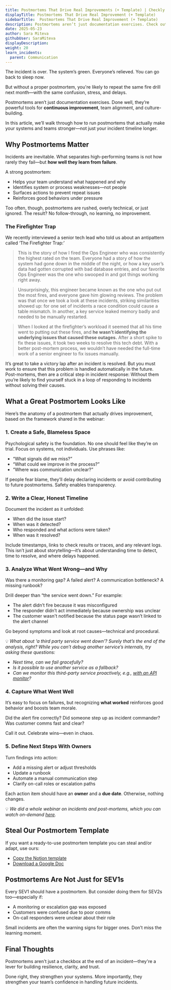 ```yaml
---
title: Postmortems That Drive Real Improvements (+ Template) | Checkly Guide
displayTitle: Postmortems That Drive Real Improvement (+ Template) 
sidebarTitle:  Postmortems That Drive Real Improvement (+ Template) 
description: Postmortems aren’t just documentation exercises. Check out how to properly do one + get a downloadable template.
date: 2025-05-23
author: Sara Miteva
githubUser: SaraMiteva
displayDescription: 
weight: 20
learn_incidents:
  parent: Communication
---
```

The incident is over. The system’s green. Everyone’s relieved. You can go back to sleep now. 

But without a proper postmortem, you're likely to repeat the same fire drill next month—with the same confusion, stress, and delays.

Postmortems aren’t just documentation exercises. Done well, they’re powerful tools for **continuous improvement**, team alignment, and culture-building. 

In this article, we’ll walk through how to run postmortems that actually make your systems and teams stronger—not just your incident timeline longer.

## Why Postmortems Matter

Incidents are inevitable. What separates high-performing teams is not how rarely they fail—but **how well they learn from failure**.

A strong postmortem:

- Helps your team understand what happened and why
- Identifies system or process weaknesses—not people
- Surfaces actions to prevent repeat issues
- Reinforces good behaviors under pressure

Too often, though, postmortems are rushed, overly technical, or just ignored. The result? No follow-through, no learning, no improvement.

### The Firefighter Trap

We recently interviewed a senior tech lead who told us about an antipattern called ‘The Firefighter Trap:’

> This is the story of how I fired the Ops Engineer who was consistently the highest rated on the team. Everyone had a story of how the system had gone down in the middle of the night, or how a key user’s data had gotten corrupted with bad database entries, and our favorite Ops Engineer was the one who swooped in and got things working right away. 

> Unsurprisingly, this engineer became known as the one who put out the most fires, and everyone gave him glowing reviews. The problem was that once we took a look at these incidents, striking similarities showed up: for one set of incidents a race condition could cause a table mismatch. In another, a key service leaked memory badly and needed to be manually restarted. 

> When I looked at the firefighter’s workload it seemed that all his time went to putting out these fires, and **he wasn’t identifying the underlying issues that caused these outages.** After a short spike to fix these issues, it took two weeks to resolve this tech debt. With a better post-mortem process, we wouldn’t have needed the full-time work of a senior engineer to fix issues manually.
> 

It’s great to take a victory lap after an incident is resolved. But you must work to ensure that this problem is handled automatically in the future. Post-mortems, then are a critical step in incident response: Without them you’re likely to find yourself stuck in a loop of responding to incidents without solving their causes.

## What a Great Postmortem Looks Like

Here’s the anatomy of a postmortem that actually drives improvement, based on the framework shared in the webinar:

### 1. **Create a Safe, Blameless Space**

Psychological safety is the foundation. No one should feel like they’re on trial. Focus on systems, not individuals. Use phrases like:

- “What signals did we miss?”
- “What could we improve in the process?”
- “Where was communication unclear?”

If people fear blame, they’ll delay declaring incidents or avoid contributing to future postmortems. Safety enables transparency.

### 2. **Write a Clear, Honest Timeline**

Document the incident as it unfolded:

- When did the issue start?
- When was it detected?
- Who responded and what actions were taken?
- When was it resolved?

Include timestamps, links to check results or traces, and any relevant logs. This isn’t just about storytelling—it’s about understanding time to detect, time to resolve, and where delays happened.

### 3. **Analyze What Went Wrong—and Why**

Was there a monitoring gap? A failed alert? A communication bottleneck? A missing runbook?

Drill deeper than “the service went down.” For example:

- The alert didn’t fire because it was misconfigured
- The responder didn’t act immediately because ownership was unclear
- The customer wasn't notified because the status page wasn’t linked to the alert channel

Go beyond symptoms and look at root causes—technical and procedural. 

💡 *What about ‘a third party service went down’? Surely that’s the end of the analysis, right? While you can’t debug another service’s internals, try asking these questions:*

- *Next time, can we fail gracefully?*
- *Is it possible to use another service as a fallback?*
- *Can we monitor this third-party service proactively, e.g., [with an API monitor](https://www.checklyhq.com/learn/monitoring/api-monitoring/)?*


### 4. **Capture What Went Well**

It’s easy to focus on failures, but recognizing **what worked** reinforces good behavior and boosts team morale.

Did the alert fire correctly? Did someone step up as incident commander? Was customer comms fast and clear?

Call it out. Celebrate wins—even in chaos.

### 5. **Define Next Steps With Owners**

Turn findings into action:

- Add a missing alert or adjust thresholds
- Update a runbook
- Automate a manual communication step
- Clarify on-call roles or escalation paths

Each action item should have an **owner** and a **due date**. Otherwise, nothing changes.

💡 *We did a whole webinar on incidents and post-mortems, which you can watch on-demand [here](https://www.checklyhq.com/webinars/incident-management-101-detection-to-communication/).* 

## Steal Our Postmortem Template

If you want a ready-to-use postmortem template you can steal and/or adapt, use ours: 

- [Copy the Notion template](https://www.notion.so/Checkly-s-Incident-Postmortem-Template-for-Engineering-Teams-1ecec050b06e805e80b7d714d2a22fb3?pvs=21)
- [Download a Google Doc](https://docs.google.com/document/d/1qdLpwkn-qrF5kJk_Y-EFWHmMTiH6jmlRpQ6YFzOlZCU/edit?tab=t.0)

## Postmortems Are Not Just for SEV1s

Every SEV1 should have a postmortem. But consider doing them for SEV2s too—especially if:

- A monitoring or escalation gap was exposed
- Customers were confused due to poor comms
- On-call responders were unclear about their role

Small incidents are often the warning signs for bigger ones. Don’t miss the learning moment.

## Final Thoughts

Postmortems aren't just a checkbox at the end of an incident—they're a lever for building resilience, clarity, and trust.

Done right, they strengthen your systems. More importantly, they strengthen your team’s confidence in handling future incidents.
